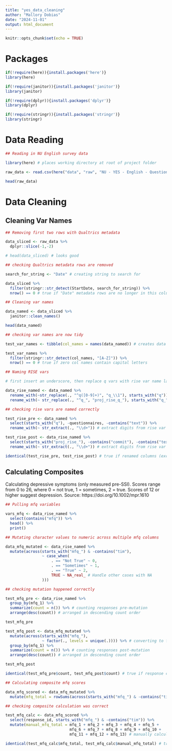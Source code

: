 ```yaml
---
title: "yes_data_cleaning"
author: "Mallory Dobias"
date: "2024-11-01"
output: html_document
---
```


```r
knitr::opts_chunk$set(echo = TRUE)
```

# Packages

```r

if(!require(here)){install.packages('here')}
library(here)

if(!require(janitor)){install.packages('janitor')}
library(janitor)

if(!require(dplyr)){install.packages('dplyr')}
library(dplyr)

if(!require(stringr)){install.packages('stringr')}
library(stringr)

```

# Data Reading

```r

## Reading in NU English survey data

library(here) # places working directory at root of project folder

raw_data <- read.csv(here("data", "raw", "NU - YES - English - Questionnaires Optional_October 31, 2024_14.42.csv")) # directing to data from project folder root

head(raw_data)

```

# Data Cleaning

## Cleaning Var Names

```r

## Removing first two rows with Qualtrics metadata

data_sliced <- raw_data %>%
  dplyr::slice(-1,-2)

# head(data_sliced) # looks good

## checking Qualtrics metadata rows are removed

search_for_string <- "Date" # creating string to search for

data_sliced %>%
  filter(stringr::str_detect(StartDate, search_for_string)) %>%
  nrow() == 0 # true if "Date" metadata rows are no longer in this column of data frame

```

```r

## Cleaning var names

data_named <- data_sliced %>%
  janitor::clean_names()

head(data_named)

## checking var names are now tidy

test_var_names <- tibble(col_names = names(data_named)) # creates data frame of names

test_var_names %>%
  filter(stringr::str_detect(col_names, "[A-Z]")) %>%
  nrow() == 0 # true if zero col names contain capital letters

```

```r

## Naming RISE vars

# first insert an underscore, then replace q vars with rise var name labels

data_rise_named <- data_named %>%
  rename_with(~str_replace(., "^q([0-9]+)", "q_\\1"), starts_with("q")) %>%
  rename_with(~ str_replace(., "^q_", "proj_rise_q_"), starts_with("q_"))

## checking rise vars are named correctly

test_rise_pre <- data_named %>%
  select(starts_with("q"), -questionnaires, -contains("text")) %>%
  rename_with(~ str_extract(., "\\d+")) # extract digits from rise var names pre cleaning

test_rise_post <- data_rise_named %>%
  select(starts_with("proj_rise_"), -contains("commit"), -contains("text")) %>%
  rename_with(~ str_extract(., "\\d+")) # extract digits from rise var names post cleaning

identical(test_rise_pre, test_rise_post) # true if renamed columns (except text cols) are identical to original cols

```

## Calculating Composites

Calculating depressive symptoms (only measured pre-SSI). Scores range from 0 to 26, where 0 = not true, 1 = sometimes, 2 = true. Scores of 12 or higher suggest depression. Source: https://doi.org/10.1002/mpr.1610

```r

## Pulling mfq variables

vars_mfq <- data_rise_named %>%
  select(contains("mfq")) %>%
  head() %>%
  print()

```

```r

## Mutating character values to numeric across multiple mfq columns 

data_mfq_mutated <- data_rise_named %>%
  mutate(across(starts_with("mfq_") & -contains("tim"), 
                ~ case_when(
                    . == "Not True" ~ 0,
                    . == "Sometimes" ~ 1,
                    . == "True" ~ 2,
                    TRUE ~ NA_real_ # Handle other cases with NA
                )))

## checking mutation happened correctly

test_mfq_pre <- data_rise_named %>%
  group_by(mfq_1) %>%
  summarize(count = n()) %>% # counting responses pre-mutation
  arrange(desc(count)) # arranged in descending count order

test_mfq_pre

test_mfq_post <- data_mfq_mutated %>%
  mutate(across(starts_with("mfq_"), 
                ~ factor(., levels = unique(.)))) %>% # converting to factor class so we can count
  group_by(mfq_1) %>%
  summarize(count = n()) %>% # counting responses post-mutation
  arrange(desc(count)) # arranged in descending count order

test_mfq_post

identical(test_mfq_pre$count, test_mfq_post$count) # true if response counts match from pre to post mutation

```

```r

## Calculating composite mfq scores

data_mfq_scored <- data_mfq_mutated %>%
  mutate(mfq_total = rowSums(across(starts_with("mfq_") & -contains("tim"))))

## checking composite calculation was correct

test_mfq_calc <- data_mfq_scored %>%
  select(response_id, starts_with("mfq_") & -contains("tim")) %>%
  mutate(manual_mfq_total = mfq_1 + mfq_2 + mfq_3 + mfq_4 + mfq_5 +
                            mfq_6 + mfq_7 + mfq_8 + mfq_9 + mfq_10 +
                            mfq_11 + mfq_12 + mfq_13) # manually calculating mfq total

identical(test_mfq_calc$mfq_total, test_mfq_calc$manual_mfq_total) # true if mfq totals are consistent across sum method

```

